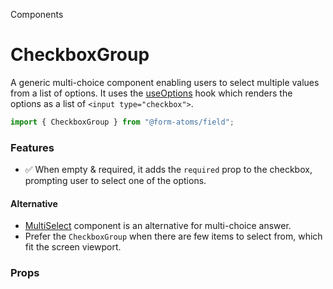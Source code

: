 
<Meta of={CheckboxGroupStories} />

<hgroup>

<p class="category">Components</p>

# CheckboxGroup

A generic multi-choice component enabling users to select multiple values from a list of options.
It uses the [useOptions](?path=/docs/hooks-useoptions--docs) hook
which renders the options as a list of `<input type="checkbox">`.

</hgroup>

```ts
import { CheckboxGroup } from "@form-atoms/field";
```

### Features

- ✅ When empty & required, it adds the `required` prop to the checkbox, prompting user to select one of the options.

#### Alternative

- [MultiSelect](?path=/docs/components-multiselect--docs) component is an alternative for multi-choice answer.
- Prefer the `CheckboxGroup` when there are few items to select from, which fit the screen viewport.

### Props

<ArgTypes />

<Stories />
